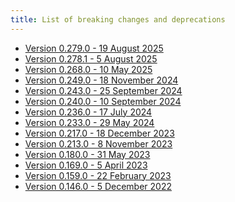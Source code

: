 ```yaml
---
title: List of breaking changes and deprecations
---
```

- [Version 0.279.0 - 19 August 2025](./breaking-changes/0.279.0)
- [Version 0.278.1 - 5 August 2025](./breaking-changes/0.278.1)
- [Version 0.268.0 - 10 May 2025](./breaking-changes/0.268.0)
- [Version 0.249.0 - 18 November 2024](./breaking-changes/0.249.0)
- [Version 0.243.0 - 25 September 2024](./breaking-changes/0.243.0)
- [Version 0.240.0 - 10 September 2024](./breaking-changes/0.240.0)
- [Version 0.236.0 - 17 July 2024](./breaking-changes/0.236.0)
- [Version 0.233.0 - 29 May 2024](./breaking-changes/0.233.0)
- [Version 0.217.0 - 18 December 2023](./breaking-changes/0.217.0)
- [Version 0.213.0 - 8 November 2023](./breaking-changes/0.213.0)
- [Version 0.180.0 - 31 May 2023](./breaking-changes/0.180.0)
- [Version 0.169.0 - 5 April 2023](./breaking-changes/0.169.0)
- [Version 0.159.0 - 22 February 2023](./breaking-changes/0.159.0)
- [Version 0.146.0 - 5 December 2022](./breaking-changes/0.146.0)
